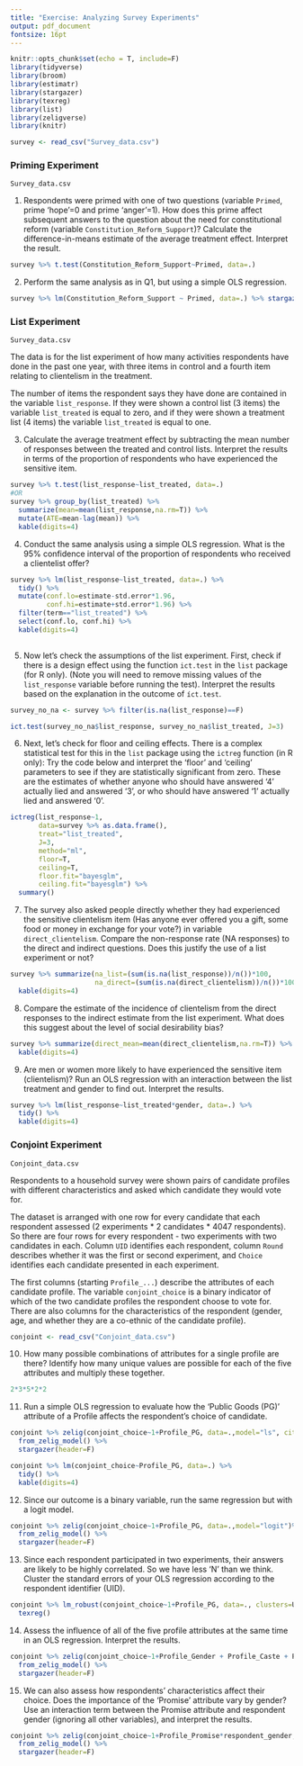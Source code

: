 ```yaml
---
title: "Exercise: Analyzing Survey Experiments"
output: pdf_document
fontsize: 16pt
---
```


```r
knitr::opts_chunk$set(echo = T, include=F)
library(tidyverse)
library(broom)
library(estimatr)
library(stargazer)
library(texreg)
library(list)
library(zeligverse)
library(knitr)
```

\textbf{Download the datasets from the website containing responses to survey experiments. Answer the following questions:}

```r
survey <- read_csv("Survey_data.csv")
```

### Priming Experiment

`Survey_data.csv`

1. Respondents were primed with one of two questions (variable `Primed`, prime 'hope'=0 and prime 'anger'=1). How does this prime affect subsequent answers to the question about the need for constitutional reform (variable `Constitution_Reform_Support`)? Calculate the difference-in-means estimate of the average treatment effect. Interpret the result.

```r
survey %>% t.test(Constitution_Reform_Support~Primed, data=.)
```

2. Perform the same analysis as in Q1, but using a simple OLS regression. 

```r
survey %>% lm(Constitution_Reform_Support ~ Primed, data=.) %>% stargazer(digits=3, header=F)
```


### List Experiment

`Survey_data.csv`

The data is for the list experiment of how many activities respondents have done in the past one year, with three items in control and a fourth item relating to clientelism in the treatment.

The number of items the respondent says they have done are contained in the variable `list_response`. If they were shown a control list (3 items) the variable `list_treated` is equal to zero, and if they were shown a treatment list (4 items) the variable `list_treated` is equal to one.

3. Calculate the average treatment effect by subtracting the mean number of responses between the treated and control lists. Interpret the results in terms of the proportion of respondents who have experienced the sensitive item.

```r
survey %>% t.test(list_response~list_treated, data=.)
#OR
survey %>% group_by(list_treated) %>%
  summarize(mean=mean(list_response,na.rm=T)) %>%
  mutate(ATE=mean-lag(mean)) %>%
  kable(digits=4)
```

4. Conduct the same analysis using a simple OLS regression. What is the 95\% confidence interval of the proportion of respondents who received a clientelist offer?

```r
survey %>% lm(list_response~list_treated, data=.) %>%
  tidy() %>%
  mutate(conf.lo=estimate-std.error*1.96,
         conf.hi=estimate+std.error*1.96) %>%
  filter(term=="list_treated") %>%
  select(conf.lo, conf.hi) %>%
  kable(digits=4)
  
```

5. Now let's check the assumptions of the list experiment. First, check if there is a design effect using the function `ict.test` in the `list` package (for R only). (Note you will need to remove missing values of the `list_response` variable before running the test). Interpret the results based on the explanation in the outcome of `íct.test`.

```r
survey_no_na <- survey %>% filter(is.na(list_response)==F)

ict.test(survey_no_na$list_response, survey_no_na$list_treated, J=3)
```

6. Next, let's check for floor and ceiling effects. There is a complex statistical test for this in the `list` package using the `ictreg` function (in R only): Try the code below and interpret the 'floor' and 'ceiling' parameters to see if they are statistically significant from zero. These are the estimates of whether anyone who should have answered '4' actually lied and answered '3', or who should have answered '1' actually lied and answered '0'. 

```r
ictreg(list_response~1,
       data=survey %>% as.data.frame(),
       treat="list_treated",
       J=3, 
       method="ml",
       floor=T,
       ceiling=T,
       floor.fit="bayesglm",
       ceiling.fit="bayesglm") %>% 
  summary()
```

7. The survey also asked people directly whether they had experienced the sensitive clientelism item (Has anyone ever offered you a gift, some food or money in exchange for your vote?) in variable `direct_clientelism`. Compare the non-response rate (NA responses) to the direct and indirect questions. Does this justify the use of a list experiment or not?

```r
survey %>% summarize(na_list=(sum(is.na(list_response))/n())*100,
                     na_direct=(sum(is.na(direct_clientelism))/n())*100) %>%
  kable(digits=4)
```

8. Compare the estimate of the incidence of clientelism from the direct responses to the indirect estimate from the list experiment. What does this suggest about the level of social desirability bias?

```r
survey %>% summarize(direct_mean=mean(direct_clientelism,na.rm=T)) %>%
  kable(digits=4)
```

9. Are men or women more likely to have experienced the sensitive item (clientelism)? Run an OLS regression with an interaction between the list treatment and gender to find out. Interpret the results. 

```r
survey %>% lm(list_response~list_treated*gender, data=.) %>% 
  tidy() %>%
  kable(digits=4)

```

### Conjoint Experiment

`Conjoint_data.csv`

Respondents to a household survey were shown pairs of candidate profiles with different characteristics and asked which candidate they would vote for. 

The dataset is arranged with one row for every candidate that each respondent assessed (2 experiments \* 2 candidates \* 4047 respondents). So there are four rows for every respondent - two experiments with two candidates in each. Column `UID` identifies each respondent, column `Round` describes whether it was the first or second experiment, and `Choice` identifies each candidate presented in each experiment. 

The first columns (starting `Profile_...`) describe the attributes of each candidate profile. The variable `conjoint_choice` is a binary indicator of which of the two candidate profiles the respondent choose to vote for. There are also columns for the characteristics of the respondent (gender, age, and whether they are a co-ethnic of the candidate profile).

```r
conjoint <- read_csv("Conjoint_data.csv")
```

10. How many possible combinations of attributes for a single profile are there? Identify how many unique values are possible for each of the five attributes and multiply these together.

```r
2*3*5*2*2
```

11. Run a simple OLS regression to evaluate how the 'Public Goods (PG)' attribute of a Profile affects the respondent's choice of candidate.

```r
conjoint %>% zelig(conjoint_choice~1+Profile_PG, data=.,model="ls", cite=F) %>%
  from_zelig_model() %>%
  stargazer(header=F)

conjoint %>% lm(conjoint_choice~Profile_PG, data=.) %>%
  tidy() %>%
  kable(digits=4)

```

12. Since our outcome is a binary variable, run the same regression but with a logit model.

```r
conjoint %>% zelig(conjoint_choice~1+Profile_PG, data=.,model="logit")%>%
  from_zelig_model() %>%
  stargazer(header=F)
```

13. Since each respondent participated in two experiments, their answers are likely to be highly correlated. So we have less 'N' than we think. Cluster the standard errors of your OLS regression according to the respondent identifier (UID).

```r
conjoint %>% lm_robust(conjoint_choice~1+Profile_PG, data=., clusters=UID)%>%
  texreg()
```

14. Assess the influence of all of the five profile attributes at the same time in an OLS regression. Interpret the results.

```r
conjoint %>% zelig(conjoint_choice~1+Profile_Gender + Profile_Caste + Profile_Party + Profile_PG + Profile_Promise, data=.,model="ls")%>%
  from_zelig_model() %>%
  stargazer(header=F)
```

15. We can also assess how respondents' characteristics affect their choice. Does the importance of the 'Promise' attribute vary by gender? Use an interaction term between the Promise attribute and respondent gender (ignoring all other variables), and interpret the results. 

```r
conjoint %>% zelig(conjoint_choice~1+Profile_Promise*respondent_gender, data=.,model="logit")%>%
  from_zelig_model() %>%
  stargazer(header=F)
```
